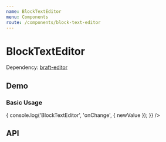 ```yaml
---
name: BlockTextEditor
menu: Components
route: /components/block-text-editor
---
```




# BlockTextEditor

Dependency: [braft-editor](https://github.com/margox/braft-editor)

## Demo

### Basic Usage

<Playground>
  <BlockTextEditor
    defaultValue={DEFAULT_VALUE}
    onChange={newValue => {
      console.log('BlockTextEditor', 'onChange', { newValue });
    }}
  />
</Playground>

## API

<Props of={BlockTextEditor} />
